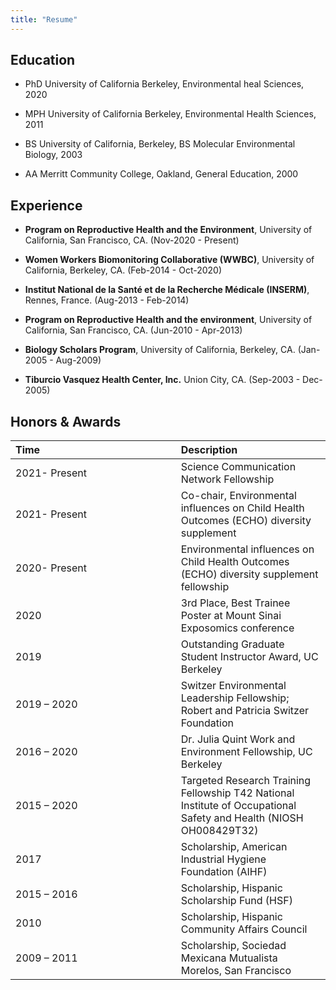 ```yaml
---
title: "Resume"
---
```


## Education

-   PhD University of California Berkeley, Environmental heal Sciences, 2020

-   MPH University of California Berkeley, Environmental Health Sciences, 2011

-   BS University of California, Berkeley, BS Molecular Environmental Biology, 2003

-   AA Merritt Community College, Oakland, General Education, 2000


## Experience

-   **Program on Reproductive Health and the Environment**, University of California, San Francisco, CA. (Nov-2020 - Present)

-   **Women Workers Biomonitoring Collaborative (WWBC)**, University of California, Berkeley, CA. (Feb-2014 - Oct-2020)

-   **Institut National de la Santé et de la Recherche Médicale (INSERM)**, Rennes, France. (Aug-2013 - Feb-2014)

-   **Program on Reproductive Health and the environment**, University of California, San Francisco, CA. (Jun-2010 - Apr-2013)

-   **Biology Scholars Program**, University of California, Berkeley, CA. (Jan-2005 - Aug-2009)

-   **Tiburcio Vasquez Health Center, Inc.** Union City, CA. (Sep-2003 - Dec-2005)


## Honors & Awards

| Time          | Description                                                                                                        |
|:-------------------------------------|:---------------------------------|
| 2021- Present | Science Communication Network Fellowship                                                                           |
| 2021- Present | Co-chair, Environmental influences on Child Health Outcomes (ECHO) diversity supplement                            |
| 2020- Present | Environmental influences on Child Health Outcomes (ECHO) diversity supplement fellowship                           |
| 2020          | 3rd Place, Best Trainee Poster at Mount Sinai Exposomics conference                                                |
| 2019          | Outstanding Graduate Student Instructor Award, UC Berkeley                                                         |
| 2019 -- 2020  | Switzer Environmental Leadership Fellowship; Robert and Patricia Switzer Foundation                                |
| 2016 -- 2020  | Dr. Julia Quint Work and Environment Fellowship, UC Berkeley                                                       |
| 2015 -- 2020  | Targeted Research Training Fellowship T42 National Institute of Occupational Safety and Health (NIOSH OH008429T32) |
| 2017          | Scholarship, American Industrial Hygiene Foundation (AIHF)                                                         |
| 2015 -- 2016  | Scholarship, Hispanic Scholarship Fund (HSF)                                                                       |
| 2010          | Scholarship, Hispanic Community Affairs Council                                                                    |
| 2009 -- 2011  | Scholarship, Sociedad Mexicana Mutualista Morelos, San Francisco                                                   |

